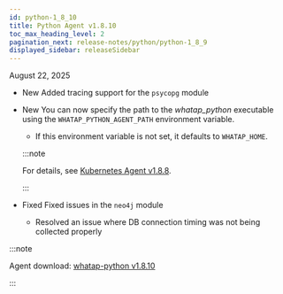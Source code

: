 ```yaml
---
id: python-1_8_10
title: Python Agent v1.8.10
toc_max_heading_level: 2
pagination_next: release-notes/python/python-1_8_9
displayed_sidebar: releaseSidebar
---
```


August 22, 2025

- <Status priority='1'>New</Status> Added tracing support for the `psycopg` module

- <Status priority='1'>New</Status> You can now specify the path to the *whatap_python* executable using the `WHATAP_PYTHON_AGENT_PATH` environment variable.

    - If this environment variable is not set, it defaults to `WHATAP_HOME`.

    :::note

    For details, see [Kubernetes Agent v1.8.8](https://docs.whatap.io/release-notes/k8s/k8s-1_8_8).

    :::

- <Status priority='0'>Fixed</Status> Fixed issues in the `neo4j` module  

    * Resolved an issue where DB connection timing was not being collected properly  

:::note

Agent download: [whatap-python v1.8.10](https://pypi.org/project/whatap-python/1.8.10/)

:::